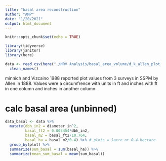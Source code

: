 ```yaml
---
title: "basal area reconstruction"
author: "AMP"
date: "1/20/2021"
output: html_document
---
```


```r
knitr::opts_chunk$set(echo = TRUE)
```

```r
library(tidyverse)
library(janitor)
library(here)
```

```r
data <- read.csv(here("./NRV Analysis/basal_area_volume/d_k_allen_plot_data.csv")) %>% 
  clean_names()
```
minnich and Vizcaino 1988 reported plot values from 3 surveys in SSPM by Allen in 1888. Values were a circumfrence with units in ft and inches with ft in one column and inches in another column

# calc basal area (unbinned)
```r
data_basal <- data %>% 
  mutate(dbh_in2 = diameter_in^2,
         basal_ft2 = 0.005454*dbh_in2, 
         basal_m2 = basal_ft2/10.764,
         basal_ha = basal_m2/0.4) %>% # plots = 1acre or 0.4-hectare
  group_by(plot) %>% 
  summarize(sum_basal = sum(basal_ha)) %>% 
  summarize(mean_sum_basal = mean(sum_basal))

```

